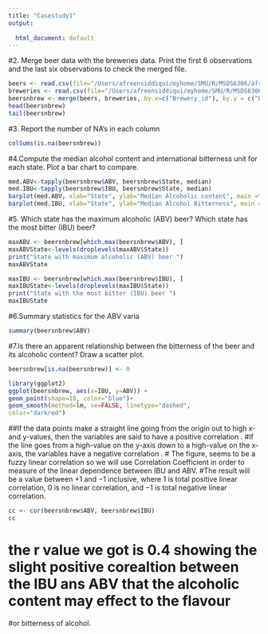 ```yaml
---
title: "Casestudy1"
output:
 
  html_document: default
---
```


#2. Merge beer data with the breweries data. Print the first 6 observations and the last six observations to check the merged file.
```r
beers <- read.csv(file="/Users/afreensiddiqui/myhome/SMU/R/MSDS6306/afreenRwork/CaseStudy1files/Beers.csv", header=TRUE, sep=",")
breweries <- read.csv(file="/Users/afreensiddiqui/myhome/SMU/R/MSDS6306/afreenRwork/CaseStudy1files/Breweries.csv", header=TRUE, sep=",")
beersnbrew <- merge(beers, breweries, by.x=c("Brewery_id"), by.y = c("Brew_ID"), all=FALSE)
head(beersnbrew)
tail(beersnbrew)

```

#3. Report the number of NA's in each column
```r
colSums(is.na(beersnbrew))
```

#4.Compute the median alcohol content and international bitterness unit for each state. Plot a bar chart to compare.
```r
med.ABV<-tapply(beersnbrew$ABV, beersnbrew$State, median)
med.IBU<-tapply(beersnbrew$IBU, beersnbrew$State, median)
barplot(med.ABV, xlab="State", ylab="Median Alcoholic content", main ="Statewise Alcoholic flavour")
barplot(med.IBU, xlab="State", ylab="Median Alcohol Bitterness", main ="Statewise Alcohol Bitterness")
```

#5. Which state has the maximum alcoholic (ABV) beer? Which state has the most bitter (IBU) beer?
```r
maxABV <- beersnbrew[which.max(beersnbrew$ABV), ]
maxABVState<-levels(droplevels(maxABV$State))
print("State with maximum alcoholic (ABV) beer ")
maxABVState

maxIBU <- beersnbrew[which.max(beersnbrew$IBU), ]
maxIBUState<-levels(droplevels(maxIBU$State))
print("State with the most bitter (IBU) beer ")
maxIBUState

```

#6.Summary statistics for the ABV varia
```r
summary(beersnbrew$ABV)
```

#7.Is there an apparent relationship between the bitterness of the beer and its alcoholic content? Draw a scatter plot.
```r
beersnbrew[is.na(beersnbrew)] <- 0

library(ggplot2)
ggplot(beersnbrew, aes(x=IBU, y=ABV)) +
geom_point(shape=18, color="blue")+
geom_smooth(method=lm, se=FALSE, linetype="dashed",
color="darkred")
```

##If the data points make a straight line going from the origin out to high x- and y-values, then the variables are said to have a positive correlation .
#If the line goes from a high-value on the y-axis down to a high-value on the x-axis, the variables have a negative correlation .
# The figure, seems to be a fuzzy linear correlation so we will use Correlation Coefficient in order to measure of the linear dependence between IBU and ABV.
#The result will be a value between +1 and −1 inclusive, where 1 is total positive linear correlation, 0 is no linear correlation, and −1 is total negative linear correlation.
```r
cc <- cor(beersnbrew$ABV, beersnbrew$IBU)
cc
```

# the r value we got is 0.4 showing the slight positive corealtion between the IBU ans ABV that the alcoholic content may effect to the flavour
#or bitterness of alcohol.






